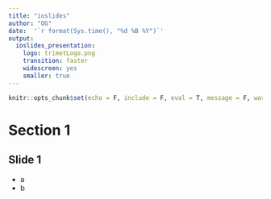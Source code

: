 ```yaml
---
title: "ioslides"
author: "OG"
date:  '`r format(Sys.time(), "%d %B %Y")`'
output: 
  ioslides_presentation: 
    logo: trimetLogo.png
    transition: faster
    widescreen: yes
    smaller: true
---
```


```r
knitr::opts_chunk$set(echo = F, include = F, eval = T, message = F, warning = F, cache = T, fig.width = 9, fig.height = 5)
```


# Section 1 


## Slide 1 

- a
- b



